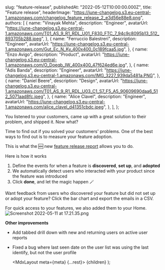 
  slug: "feature-release",
  publishedAt: "2022-05-12T10:00:00.000Z",
  title: "Feature release",
  headerImage:
    "https://june-changelog.s3.eu-central-1.amazonaws.com/changelog_feature_release_2_e3d56e88e8.png",
  authors: [
    {
      name: "Vinayak Mehta",
      description: "Engineer",
      avatarUrl:
        "https://june-changelog.s3.eu-central-1.amazonaws.com/T01_AS_9_R1_RDL_U01_F830_FTC_7_94c9c8095b13_512_893705b288.jpeg",
    },
    {
      name: "Ferruccio Balestreri",
      description: "Engineer",
      avatarUrl:
        "https://june-changelog.s3.eu-central-1.amazonaws.com/Gut_Ec_N_Ky_400x400_0c189fcaa5.jpg",
    },
    {
      name: "Enzo Avigo",
      description: "Product",
      avatarUrl:
        "https://june-changelog.s3.eu-central-1.amazonaws.com/O_Doeqb_IW_400x400_47f624ed6e.jpg",
    },
    {
      name: "Adis Banda",
      description: "Engineer",
      avatarUrl: "https://june-changelog.s3.eu-central-1.amazonaws.com/IMG_3227_939da5481a.PNG",
    },
    {
      name: "Daniel Beere",
      description: "Design",
      avatarUrl:
        "https://june-changelog.s3.eu-central-1.amazonaws.com/T01_AS_9_R1_RDL_U03_C1_S7_F5_A5_90609690daa6_512_5071aad8fc.jpeg",
    },
    {
      name: "Alice Clavel",
      description: "Engineer",
      avatarUrl:
        "https://june-changelog.s3.eu-central-1.amazonaws.com/alice_clavel_d41351cbdc.jpeg",
    },
  ],
};

You listened to your customers, came up with a great solution to their problem, and shipped it. Now what?

Time to find out if you solved your customers' problems. One of the best ways to find out is to measure your feature adoption.

This is what the 🆕 new [feature release report](https://www.june.so/templates/feature-release) allows you to do.

Here is how it works

1. Define the events for when a feature is **discovered**, **set up**, and **adopted**
2. We automatically detect users who interacted with your product since the feature was introduced
3. Click **done**, and let the magic happen 🪄

Want feedback from users who discovered your feature but did not set up or adopt your feature? Click the bar chart and export the emails in a CSV.

For quick access to your features, we also added them to your Home.
![Screenshot 2022-05-11 at 17.21.35.png](https://june-changelog.s3.eu-central-1.amazonaws.com/Screenshot_2022_05_11_at_17_21_35_c61a9ad06e.png)

**Other improvements**

- Add tabbed drill down with new and returning users on active user reports
- Fixed a bug where last seen date on the user list was using the last identify, but not the user profile

  <MdxLayout meta={meta} {...rest}>
    {children}
  </MdxLayout>
);
